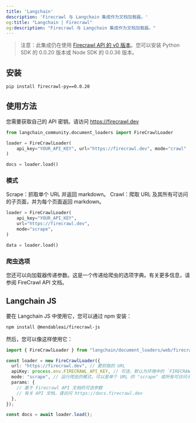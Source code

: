 ```yaml
---
title: 'Langchain'
description: 'Firecrawl 与 Langchain 集成作为文档加载器。'
og:title: "Langchain | Firecrawl"
og:description: "Firecrawl 与 Langchain 集成作为文档加载器。"
---
```


> 注意：此集成仍在使用 [Firecrawl API 的 v0 版本](/v0/introduction)。您可以安装 Python SDK 的 0.0.20 版本或 Node SDK 的 0.0.36 版本。

## 安装

```bash
pip install firecrawl-py==0.0.20
```



## 使用方法
您需要获取自己的 API 密钥。请访问 https://firecrawl.dev

```python
from langchain_community.document_loaders import FireCrawlLoader

loader = FireCrawlLoader(
    api_key="YOUR_API_KEY", url="https://firecrawl.dev", mode="crawl"
)

docs = loader.load()
```

### 模式
Scrape：抓取单个 URL 并返回 markdown。
Crawl：爬取 URL 及其所有可访问的子页面，并为每个页面返回 markdown。

```python
loader = FireCrawlLoader(
    api_key="YOUR_API_KEY",
    url="https://firecrawl.dev",
    mode="scrape",
)

data = loader.load()
```



### 爬虫选项
您还可以向加载器传递参数。这是一个传递给爬虫的选项字典。有关更多信息，请参阅 FireCrawl API 文档。


## Langchain JS

要在 Langchain JS 中使用它，您可以通过 npm 安装：

```bash
npm install @mendableai/firecrawl-js
```

然后，您可以像这样使用它：

```typescript
import { FireCrawlLoader } from "langchain/document_loaders/web/firecrawl";

const loader = new FireCrawlLoader({
  url: "https://firecrawl.dev", // 要抓取的 URL
  apiKey: process.env.FIRECRAWL_API_KEY, // 可选，默认为环境中的 `FIRECRAWL_API_KEY`
  mode: "scrape", // 运行爬虫的模式。可以是单个 URL 的 "scrape" 或所有可访问子页面的 "crawl"
  params: {
    // 基于 Firecrawl API 文档的可选参数
    // 有关 API 文档，请访问 https://docs.firecrawl.dev
  },
});

const docs = await loader.load();
```